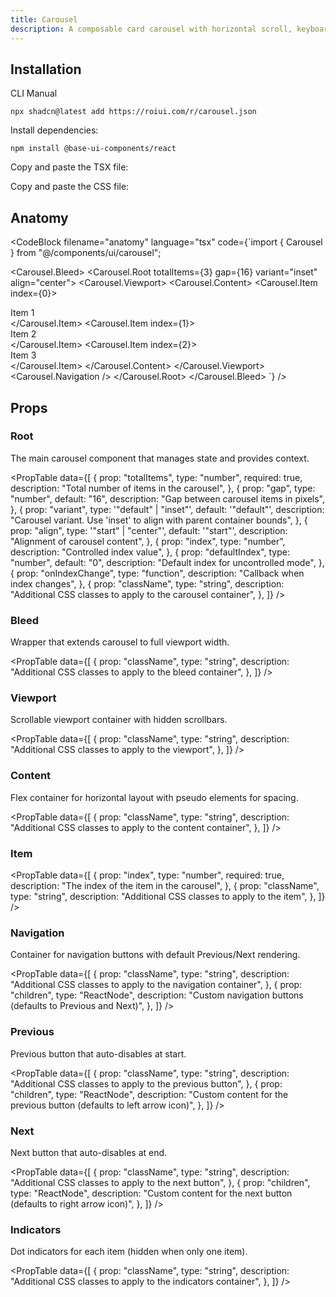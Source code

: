 ```yaml
---
title: Carousel
description: A composable card carousel with horizontal scroll, keyboard and button navigation.
---
```


<ComponentPreview name="carousel-demo" />

## Installation

<InstallationTabs>

<InstallationTabsList>
    <InstallationTabsTrigger value="cli">CLI</InstallationTabsTrigger>
    <InstallationTabsTrigger value="manual">Manual</InstallationTabsTrigger>
</InstallationTabsList>

<InstallationTabsContent value="cli">

```package-install
npx shadcn@latest add https://roiui.com/r/carousel.json
```

</InstallationTabsContent>

<InstallationTabsContent value="manual" data-manual="true">

Install dependencies:

```package-install
npm install @base-ui-components/react
```

Copy and paste the TSX file:

<ComponentSource
    src="registry/brook/ui/carousel/carousel.tsx"
    title="components/ui/carousel.tsx"
    collapsible={true}
/>

Copy and paste the CSS file:

<ComponentSource
    src="registry/brook/ui/carousel/carousel.module.css"
    title="components/ui/carousel.module.css"
    language="css"
    collapsible={true}
/>

</InstallationTabsContent>

</InstallationTabs>

## Anatomy

<CodeBlock
filename="anatomy"
  language="tsx"
  code={`import { Carousel } from "@/components/ui/carousel";

<Carousel.Bleed>
  <Carousel.Root totalItems={3} gap={16} variant="inset" align="center">
    <Carousel.Viewport>
      <Carousel.Content>
        <Carousel.Item index={0}>
          <div>Item 1</div>
        </Carousel.Item>
        <Carousel.Item index={1}>
          <div>Item 2</div>
        </Carousel.Item>
        <Carousel.Item index={2}>
          <div>Item 3</div>
        </Carousel.Item>
      </Carousel.Content>
    </Carousel.Viewport>
    <Carousel.Navigation />
  </Carousel.Root>
</Carousel.Bleed>
`} />

## Props

### Root

The main carousel component that manages state and provides context.

<PropTable
    data={[
        {
            prop: "totalItems",
            type: "number",
            required: true,
            description: "Total number of items in the carousel",
        },
        {
            prop: "gap",
            type: "number",
            default: "16",
            description: "Gap between carousel items in pixels",
        },
        {
            prop: "variant",
            type: '"default" | "inset"',
            default: '"default"',
            description: "Carousel variant. Use 'inset' to align with parent container bounds",
        },
        {
            prop: "align",
            type: '"start" | "center"',
            default: '"start"',
            description: "Alignment of carousel content",
        },
        {
            prop: "index",
            type: "number",
            description: "Controlled index value",
        },
        {
            prop: "defaultIndex",
            type: "number",
            default: "0",
            description: "Default index for uncontrolled mode",
        },
        {
            prop: "onIndexChange",
            type: "function",
            description: "Callback when index changes",
        },
        {
            prop: "className",
            type: "string",
            description: "Additional CSS classes to apply to the carousel container",
        },
    ]}
/>

### Bleed

Wrapper that extends carousel to full viewport width.

<PropTable
    data={[
        {
            prop: "className",
            type: "string",
            description: "Additional CSS classes to apply to the bleed container",
        },
    ]}
/>

### Viewport

Scrollable viewport container with hidden scrollbars.

<PropTable
    data={[
        {
            prop: "className",
            type: "string",
            description: "Additional CSS classes to apply to the viewport",
        },
    ]}
/>

### Content

Flex container for horizontal layout with pseudo elements for spacing.

<PropTable
    data={[
        {
            prop: "className",
            type: "string",
            description: "Additional CSS classes to apply to the content container",
        },
    ]}
/>

### Item

<PropTable
    data={[
        {
            prop: "index",
            type: "number",
            required: true,
            description: "The index of the item in the carousel",
        },
        {
            prop: "className",
            type: "string",
            description: "Additional CSS classes to apply to the item",
        },
    ]}
/>

### Navigation

Container for navigation buttons with default Previous/Next rendering.

<PropTable
    data={[
        {
            prop: "className",
            type: "string",
            description: "Additional CSS classes to apply to the navigation container",
        },
        {
            prop: "children",
            type: "ReactNode",
            description: "Custom navigation buttons (defaults to Previous and Next)",
        },
    ]}
/>

### Previous

Previous button that auto-disables at start.

<PropTable
    data={[
        {
            prop: "className",
            type: "string",
            description: "Additional CSS classes to apply to the previous button",
        },
        {
            prop: "children",
            type: "ReactNode",
            description: "Custom content for the previous button (defaults to left arrow icon)",
        },
    ]}
/>

### Next

Next button that auto-disables at end.

<PropTable
    data={[
        {
            prop: "className",
            type: "string",
            description: "Additional CSS classes to apply to the next button",
        },
        {
            prop: "children",
            type: "ReactNode",
            description: "Custom content for the next button (defaults to right arrow icon)",
        },
    ]}
/>

### Indicators

Dot indicators for each item (hidden when only one item).

<PropTable
    data={[
        {
            prop: "className",
            type: "string",
            description: "Additional CSS classes to apply to the indicators container",
        },
    ]}
/>
